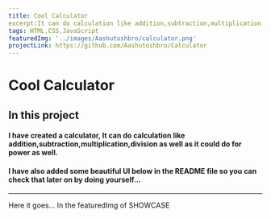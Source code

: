 ```yaml
---
title: Cool Calculator
excerpt:It can do calculation like addition,subtraction,multiplication,division as well as it could do for power as well.
tags: HTML,CSS,JavaScript
featuredImg: '../images/Aashutoshbro/calculator.png'
projectLink: https://github.com/Aashutoshbro/Calculator
---
```


# Cool Calculator

## In this project
#### I have created a calculator, It can do calculation like addition,subtraction,multiplication,division as well as it could do for power as well.
####  I have also added some beautiful UI below in the README file so you can check that later on by doing yourself...
---
Here it goes...
In the featuredImg of SHOWCASE

